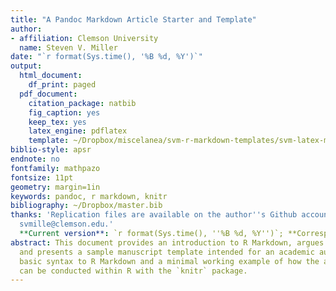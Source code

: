 ```yaml
---
title: "A Pandoc Markdown Article Starter and Template"
author:
- affiliation: Clemson University
  name: Steven V. Miller
date: "`r format(Sys.time(), '%B %d, %Y')`"
output:
  html_document:
    df_print: paged
  pdf_document:
    citation_package: natbib
    fig_caption: yes
    keep_tex: yes
    latex_engine: pdflatex
    template: ~/Dropbox/miscelanea/svm-r-markdown-templates/svm-latex-ms.tex
biblio-style: apsr
endnote: no
fontfamily: mathpazo
fontsize: 11pt
geometry: margin=1in
keywords: pandoc, r markdown, knitr
bibliography: ~/Dropbox/master.bib
thanks: 'Replication files are available on the author''s Github account (http://github.com/svmiller).
  svmille@clemson.edu.'
  **Current version**: `r format(Sys.time(), ''%B %d, %Y'')`; **Corresponding author**:
abstract: This document provides an introduction to R Markdown, argues for its benefits,
  and presents a sample manuscript template intended for an academic audience. I include
  basic syntax to R Markdown and a minimal working example of how the analysis itself
  can be conducted within R with the `knitr` package.
---
```

